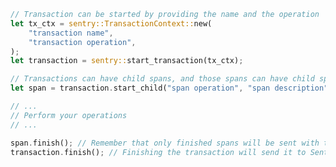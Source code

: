 ```rust
// Transaction can be started by providing the name and the operation
let tx_ctx = sentry::TransactionContext::new(
    "transaction name",
    "transaction operation",
);
let transaction = sentry::start_transaction(tx_ctx);

// Transactions can have child spans, and those spans can have child spans as well.
let span = transaction.start_child("span operation", "span description");

// ...
// Perform your operations
// ...

span.finish(); // Remember that only finished spans will be sent with the transaction
transaction.finish(); // Finishing the transaction will send it to Sentry
```
